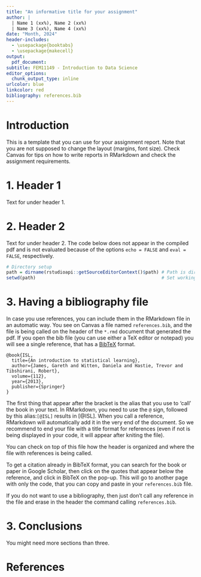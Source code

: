 ---
title: "An informative title for your assignment"
author: |
  | Name 1 (xx%), Name 2 (xx%)
  | Name 3 (xx%), Name 4 (xx%)
date: "Month, 2024"
header-includes:
  - \usepackage{booktabs}
  - \usepackage{makecell}
output:
  pdf_document:
subtitle: FEM11149 - Introduction to Data Science
editor_options:
  chunk_output_type: inline
urlcolor: blue
linkcolor: red
bibliography: references.bib
---

# Introduction

This is a template that you can use for your assignment report. Note that you are not supposed to change the layout (margins, font size). Check Canvas for tips on how to write reports in RMarkdown and check the assignment requirements.

# 1. Header 1

Text for under header 1.

# 2. Header 2

Text for under header 2. The code below does not appear in the compiled pdf and is not evaluated because of the options `echo = FALSE` and `eval = FALSE`, respectively.

```{r, echo = FALSE, eval = FALSE, warning = FALSE, message = FALSE}
# Directory setup
path = dirname(rstudioapi::getSourceEditorContext()$path) # Path is directory of this file
setwd(path)                                               # Set working directory
```

# 3. Having a bibliography file

In case you use references, you can include them in the RMarkdown file in an automatic way. You see on Canvas a file named `references.bib`, and the file is being called on the header of the `*.rmd` document that generated the pdf. If you open the bib file (you can use either a TeX editor or notepad) you will see a single reference, that has a [BibTeX](https://www.economics.utoronto.ca/osborne/latex/BIBTEX.HTM) format. 

```{}
@book{ISL,
  title={An introduction to statistical learning},
  author={James, Gareth and Witten, Daniela and Hastie, Trevor and Tibshirani, Robert},
  volume={112},
  year={2013},
  publisher={Springer}
}
```

The first thing that appear after the bracket is the alias that you use to 'call' the book in your text. In RMarkdown, you need to use the `@` sign, followed by this alias:`[@ISL]` results in [@ISL]. When you call a reference, RMarkdown will automatically add it in the very end of the document. So we recommend to end your file with a title format for references (even if not is being displayed in your code, it will appear after kniting the file).

You can check on top of this file how the header is organized and where the file with references is being called.

To get a citation already in BibTeX format, you can search for the book or paper in Google Scholar, then click on the quotes that appear below the reference, and click in BibTeX on the pop-up. This will go to another page with only the code, that you can copy and paste in your `references.bib` file.

If you do not want to use a bibliography, then just don't call any reference in the file and erase in the header the command calling `references.bib`.


# 3. Conclusions

You might need more sections than three.


# References

